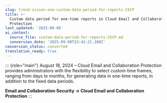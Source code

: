 ```yaml
---
slug: trend-vision-one-custom-data-period-for-reports-CECP
title: >-
  Custom data period for one-time reports in Cloud Email and Collaboration
  Protection
last_updated: '2025-09-08'
ai_context:
  source_file: custom-data-period-for-reports-CECP.md
  conversion_date: '2025-09-08T23:42:21.188Z'
conversion_status: converted
translation_ready: true
---
```


::: {role="main"}
August 18, 2024 – Cloud Email and Collaboration Protection provides administrators with the flexibility to select custom time frames, ranging from days to months, for generating data in one-time reports, in addition to the fixed data periods.

**Email and Collaboration Security → Cloud Email and Collaboration Protection**
:::
